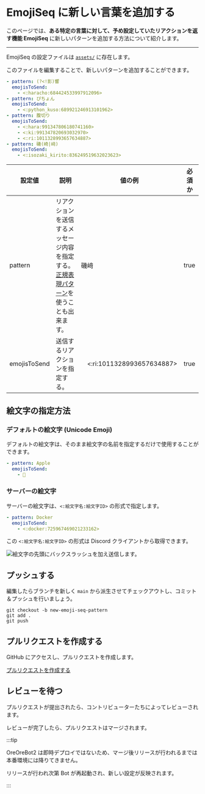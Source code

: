 # EmojiSeq に新しい言葉を追加する

このページでは、**ある特定の言葉に対して、予め設定していたリアクションを返す機能 EmojiSeq** に新しいパターンを追加する方法について紹介します。

---

EmojiSeq の設定ファイルは [`assets/`](https://github.com/approvers/OreOreBot2/blob/main/assets/emoji-seq.yaml) に存在します。

このファイルを編集することで、新しいパターンを追加することができます。

```yml title="assets/emoji-seq.yaml"
- pattern: (?<!影)響
  emojisToSend:
    - <:haracho:684424533997912096>
- pattern: ぴちょん
  emojisToSend:
    - <:python_kuso:689921246913101962>
- pattern: 腹切り
  emojisToSend:
    - <:hara:991347806180741160>
    - <:ki:991347820693032970>
    - <:ri:1011328993657634887>
- pattern: 磯(崎|﨑)
  emojisToSend:
    - <:isozaki_kirito:836249519632023623>
```

| 設定値       | 説明                                                                                                                                                                          | 値の例                        | 必須か |
| ------------ | ----------------------------------------------------------------------------------------------------------------------------------------------------------------------------- | ----------------------------- | ------ |
| pattern      | リアクションを送信するメッセージ内容を指定する。<br/>[正規表現パターン](https://developer.mozilla.org/ja/docs/Web/JavaScript/Guide/Regular_Expressions)を使うことも出来ます。 | 磯﨑                          | true   |
| emojisToSend | 送信するリアクションを指定する。                                                                                                                                              | 　<:ri:1011328993657634887>　 | true   |

## 絵文字の指定方法

### デフォルトの絵文字 (Unicode Emoji)

デフォルトの絵文字は、そのまま絵文字の名前を指定するだけで使用することができます。

```yml
- pattern: Apple
  emojisToSend:
    - 🍎
```

### サーバーの絵文字

サーバーの絵文字は、`<:絵文字名:絵文字ID>` の形式で指定します。

```yml
- pattern: Docker
  emojisToSend:
    - <:docker:725967469021233162>
```

この `<:絵文字名:絵文字ID>` の形式は Discord クライアントから取得できます。

![絵文字の先頭にバックスラッシュを加え送信します。](../../static/images/gif/emoji-id.gif)

## プッシュする

編集したらブランチを新しく `main` から派生させてチェックアウトし、コミット＆プッシュを行いましょう。

```shell
git checkout -b new-emoji-seq-pattern
git add .
git push
```

## プルリクエストを作成する

GitHub にアクセスし、プルリクエストを作成します。

[プルリクエストを作成する](https://docs.github.com/ja/pull-requests/collaborating-with-pull-requests/proposing-changes-to-your-work-with-pull-requests/creating-a-pull-request)

## レビューを待つ

プルリクエストが提出されたら、コントリビューターたちによってレビューされます。

レビューが完了したら、プルリクエストはマージされます。

:::tip

OreOreBot2 は即時デプロイではないため、マージ後リリースが行われるまでは本番環境には降りてきません。

リリースが行われ次第 Bot が再起動され、新しい設定が反映されます。

:::
